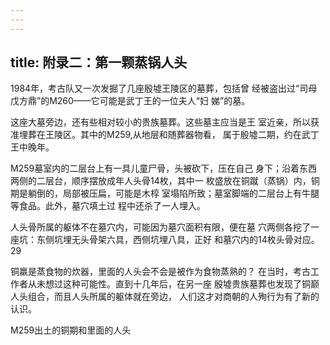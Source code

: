 ```yaml
---
---
---
```

title: 附录二：第一颗蒸锅人头
---



1984年，考古队又一次发掘了几座殷墟王陵区的墓葬，包括曾 经被盗出过“司母戊方鼎”的M260——它可能是武丁王的一位夫人“妇 娣”的墓。

这座大墓旁边，还有些相对较小的贵族墓葬。这些墓主应当是王 室近亲，所以获准埋葬在王陵区。其中的M259,从地层和随葬器物看， 属于殷墟二期，约在武丁王中晚年。

M259墓室内的二层台上有一具儿童尸骨，头被砍下，压在自己 身下；沿着东西两侧的二层台，顺序摆放成年人头骨14枚，其中一 枚盛放在铜蹴（蒸锅）内，铜期是躺倒的，局部被压扁，可能是木椁 室塌陷所致；墓室脚端的二层台上有牛腿等食品。此外，墓穴填土过 程中还杀了一人埋入。

人头骨所属的躯体不在墓穴内，可能因为墓穴面积有限，便在墓 穴两侧各挖了一座坑：东侧坑埋无头骨架六具，西侧坑埋八具，正好 和墓穴内的14枚头骨对应。29

铜羸是蒸食物的炊器，里面的人头会不会是被作为食物蒸熟的？ 在当时，考古工作者从未想过这种可能性。直到十几年后，在另一座 殷墟贵族墓葬也发现了铜巅人头组合，而且人头所属的躯体就在旁边， 人们这才对商朝的人殉行为有了新的认识。



M259出土的铜期和里面的人头